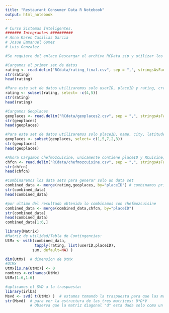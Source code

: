 ```yaml
---
title: "Restaurant Consumer Data R Notebook"
output: html_notebook
---
```

```r
# Curso Sistemas Inteligentes.
####### Integrantes ##########
# Anna Karen Casillas Garcia
# Josue Emmanuel Gomez 
# Luis Gonzalez

#Se requiere del enlace Descargar el archivo RCData.zip y utilizar los siguientes archivos: rating_final.csv, geoplaces2.csv, chefmozcuisine.csv https://archive.ics.uci.edu/ml/datasets/Restaurant+%26+consumer+data
```


```r
#Cargamos el primer set de datos
rating <- read.delim("RCdata/rating_final.csv", sep = ",", stringsAsFactors = TRUE, header=TRUE)
str(rating)
head(rating)
```


```r
#Para este set de datos utilizaremos solo userID, placeID y rating, creando un subset
rating <- subset(rating, select= -c(4,5))
str(rating)
head(rating)
```


```r
#Cargamos Geoplaces
geoplaces <- read.delim("RCdata/geoplaces2.csv", sep = ",", stringsAsFactors = TRUE, header=TRUE)
str(geoplaces)
head(geoplaces)
```


```r
#Para este set de datos utilizaremos solo placeID, name, city, latitude y longitude, creando un subset
geoplaces <- subset(geoplaces, select= c(1,5,7,2,3))
str(geoplaces)
head(geoplaces)
```

```r
#Ahora Cargamos chefmozcuisine, unicamente contiene placeID y RCuisine, que son los datos que utilizaremos por lo que no eliminaremos ninguna columna
chfcn <- read.delim("RCdata/chefmozcuisine.csv", sep = ",", stringsAsFactors = TRUE, header=TRUE)
str(chfcn)
head(chfcn)
```


```r
#Combinaremos los data sets para generar solo un data set
combined_data <- merge(rating,geoplaces, by="placeID") # combinamos primero rating y geoplaces
str(combined_data)
head(combined_data)
```


```r
#por ultimo del resultado obtenido lo combinamos con chefmozcuisine
combined_data <- merge(combined_data,chfcn, by="placeID") 
str(combined_data)
head(combined_data)
combined_data[1:6,]
```

```r
library(Matrix)
#Matriz de utilidad/Tabla de Contingencias:    
UtMx <- with(combined_data, 
             tapply(rating, list(userID,placeID), 
            sum, default=NA) )

dim(UtMx)  # dimension de UtMx
#UtMx
UtMx[is.na(UtMx)] <- 0
nombres <-colnames(UtMx)
UtMx[1:6,1:6]
```


```r
#aplicamos el SVD a la traspuesta:
library(irlba)
Msvd <- svd( t(UtMx) )  # estamos tomando la traspuesta para que las movies queden en los renglones:
str(Msvd)  # para ver la estructura de las tres matrices: U*D*V
           # Observa que la matriz diagonal "d" esta dada solo como un vector unidimensional.
```

